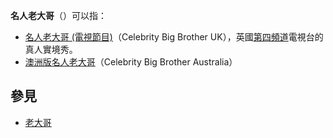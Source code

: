 '''名人老大哥'''（{{lang-en|'''Celebrity Big Brother'''}}）可以指：
*[[名人老大哥_(電視節目)|名人老大哥 (電視節目)]]（Celebrity Big Brother UK），英國[[第四頻道|第四頻道]]電視台的真人實境秀。
*[[澳洲版名人老大哥|澳洲版名人老大哥]]（Celebrity Big Brother Australia）

==參見==
*[[老大哥|老大哥]]

{{disambig|CAT=五字作品消歧義}}